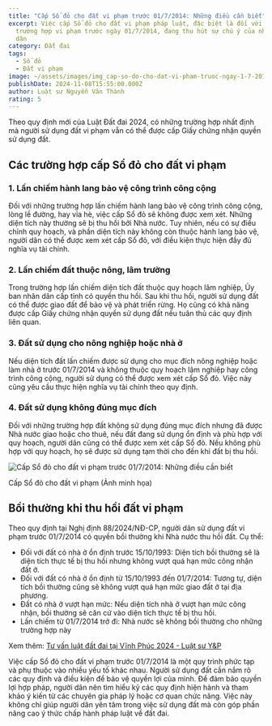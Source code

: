 ```yaml
---
title: "Cấp Sổ đỏ cho đất vi phạm trước 01/7/2014: Những điều cần biết"
excerpt: Việc cấp Sổ đỏ cho đất vi phạm pháp luật, đặc biệt là đối với những
  trường hợp vi phạm trước ngày 01/7/2014, đang thu hút sự chú ý của nhiều người
  dân
category: Đất đai
tags:
  - Sổ đỏ
  - Đất vi phạm
image: ~/assets/images/img_cap-so-do-cho-dat-vi-pham-truoc-ngay-1-7-2014-nhung-dieu-can-biet.jpg
publishDate: 2024-11-08T15:55:00.000Z
author: Luật sư Nguyễn Văn Thành
rating: 5
---
```

Theo quy định mới của Luật Đất đai 2024, có những trường hợp nhất định mà người sử dụng đất vi phạm vẫn có thể được cấp Giấy chứng nhận quyền sử dụng đất.

## Các trường hợp cấp Sổ đỏ cho đất vi phạm

### 1. Lấn chiếm hành lang bảo vệ công trình công cộng

Đối với những trường hợp lấn chiếm hành lang bảo vệ công trình công cộng, lòng lề đường, hay vỉa hè, việc cấp Sổ đỏ sẽ không được xem xét. Những diện tích này thường sẽ bị thu hồi bởi Nhà nước. Tuy nhiên, nếu có sự điều chỉnh quy hoạch, và phần diện tích này không còn thuộc hành lang bảo vệ, người dân có thể được xem xét cấp Sổ đỏ, với điều kiện thực hiện đầy đủ nghĩa vụ tài chính.

### 2. Lấn chiếm đất thuộc nông, lâm trường

Trong trường hợp lấn chiếm diện tích đất thuộc quy hoạch lâm nghiệp, Ủy ban nhân dân cấp tỉnh có quyền thu hồi. Sau khi thu hồi, người sử dụng đất có thể được giao đất để bảo vệ và phát triển rừng. Họ cũng có khả năng được cấp Giấy chứng nhận quyền sử dụng đất nếu tuân thủ các quy định liên quan.

### 3. Đất sử dụng cho nông nghiệp hoặc nhà ở

Nếu diện tích đất lấn chiếm được sử dụng cho mục đích nông nghiệp hoặc làm nhà ở trước 01/7/2014 và không thuộc quy hoạch lâm nghiệp hay công trình công cộng, người sử dụng có thể được xem xét cấp Sổ đỏ. Việc này cũng yêu cầu thực hiện nghĩa vụ tài chính theo quy định.

### 4. Đất sử dụng không đúng mục đích

Đối với những trường hợp đất không sử dụng đúng mục đích nhưng đã được Nhà nước giao hoặc cho thuê, nếu đất đang sử dụng ổn định và phù hợp với quy hoạch, người dân cũng có thể được xem xét cấp Sổ đỏ. Nếu không phù hợp với quy hoạch, họ sẽ được sử dụng tạm thời cho đến khi đất bị thu hồi.

![Cấp Sổ đỏ cho đất vi phạm trước 01/7/2014: Những điều cần biết](~/assets/images/cap-so-do-dat-vi-pham-truoc-1-7-2014.jpg "Cấp sổ đỏ cho đất vi phạm trước 1/7/2014, những điều cần biết")

Cấp Sổ đỏ cho đất vi phạm (Ảnh minh họa)

## Bồi thường khi thu hồi đất vi phạm

Theo quy định tại Nghị định 88/2024/NĐ-CP, người dân sử dụng đất vi phạm trước 01/7/2014 có quyền bồi thường khi Nhà nước thu hồi đất. Cụ thể:

* Đối với đất có nhà ở ổn định trước 15/10/1993: Diện tích bồi thường sẽ là diện tích thực tế bị thu hồi nhưng không vượt quá hạn mức công nhận đất ở.
* Đối với đất có nhà ở ổn định từ 15/10/1993 đến 01/7/2014: Tương tự, diện tích bồi thường cũng sẽ không vượt quá hạn mức giao đất ở tại địa phương.
* Đất có nhà ở vượt hạn mức: Nếu diện tích nhà ở vượt hạn mức công nhận, bồi thường sẽ căn cứ vào diện tích thực tế bị thu hồi.
* Lấn chiếm từ 01/7/2014 trở đi: Nhà nước sẽ không bồi thường cho những trường hợp này

Xem thêm: [Tư vấn luật đất đai tại Vĩnh Phúc 2024 - Luật sư Y&P](https://vinhphuclawyers.vn/dich-vu-phap-ly/dich-vu-dat-dai/tu-van-luat-dat-dai-tai-vinh-phuc-2024-luat-su-yp-36056.htm)

Việc cấp Sổ đỏ cho đất vi phạm trước 01/7/2014 là một quy trình phức tạp và phụ thuộc vào nhiều yếu tố khác nhau. Người sử dụng đất cần nắm rõ các quy định và điều kiện để bảo vệ quyền lợi của mình. Để đảm bảo quyền lợi hợp pháp, người dân nên tìm hiểu kỹ các quy định hiện hành và tham khảo ý kiến từ các chuyên gia pháp lý hoặc cơ quan chức năng. Việc này không chỉ giúp người dân yên tâm trong việc sử dụng đất mà còn góp phần nâng cao ý thức chấp hành pháp luật về đất đai.
